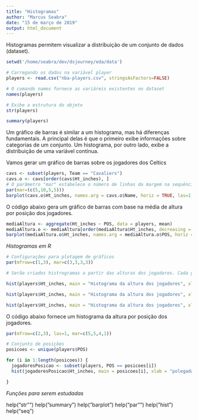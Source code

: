 ```yaml
---
title: "Histogramas"
author: "Marcus Seabra"
date: "15 de março de 2019"
output: html_document
---
```


Histogramas permitem visualizar a distribuição de um conjunto de dados (dataset).

```r
setwd('/home/seabra/dev/dsjourney/eda/data')

# Carregando os dados na variável player
players <- read.csv("nba-players.csv", stringsAsFactors=FALSE)

# O comando names fornece as variáreis existentes no dataset
names(players)

```

```r
# Exibe a estrutura do objeto
str(players)
```

```r
summary(players)
```

Um gráfico de barras é similar a um histograma, mas há diferenças fundamentais. A principal delas é que o primeiro exibe informações sobre categorias de um conjunto. Um histograma, por outro lado, exibe a distribuição de uma variável contínua.

Vamos gerar um gráfico de barras sobre os jogadores dos Celtics

```r
cavs <- subset(players, Team == "Cavaliers")
cavs.o <- cavs[order(cavs$Ht_inches), ]
# O parâmetro "mar" estabelece o número de linhas da margem na sequência botton, left, top, right
par(mar=(c(5,10,5,5)))
barplot(cavs.o$Ht_inches, names.arg = cavs.o$Name, horiz = TRUE, las=1, main = "Altura dos jogadores dos Cavaliers")
```

O código abaixo gera um gráfico de barras com base na média de altura por posição dos jogadores.

```r
mediaAltura <- aggregate(Ht_inches ~ POS, data = players, mean)
mediaAltura.o <- mediaAltura[order(mediaAltura$Ht_inches, decreasing = FALSE),]
barplot(mediaAltura.o$Ht_inches, names.arg = mediaAltura.o$POS, horiz = FALSE, border = NA, las = 1, main = "Média de altura dos jogadores por posição")
```

*Histogramas em R*

```r
# Configurações para plotagem de gráficos
par(mfrow=c(1,3), mar=c(3,3,3,3))

# Serão criados histrogramas a partir das alturas dos jogadores. Cada grupo ('bin' na linguagem estatística) de altura é especificado pelo parâmetro 'breaks'

hist(players$Ht_inches, main = "Histograma da altura dos jogadores", xlab = "polegadas", breaks = seq(65, 90, 1))

hist(players$Ht_inches, main = "Histograma da altura dos jogadores", xlab = "polegadas", breaks = seq(65, 90, 2))

hist(players$Ht_inches, main = "Histograma da altura dos jogadores", xlab = "polegadas", breaks = seq(65, 90, 5))

```

O código abaixo fornece um histograma da altura por posição dos jogadores.

```r
par(mfrow=c(2,3), las=1, mar=c(5,5,4,1))

# Conjunto de posições
posicoes <- unique(players$POS)

for (i in 1:length(posicoes)) {
  jogadoresPosicao <- subset(players, POS == posicoes[i])
  hist(jogadoresPosicao$Ht_inches, main = posicoes[i], xlab = "polegadas", breaks = 65:90, border="#ffffff", col="#999999", lwd=0.4)

}
```


*Funções para serem estudadas*

help("str"")
help("summary")
help("barplot")
help("par"")
help("hist")
help("seq")